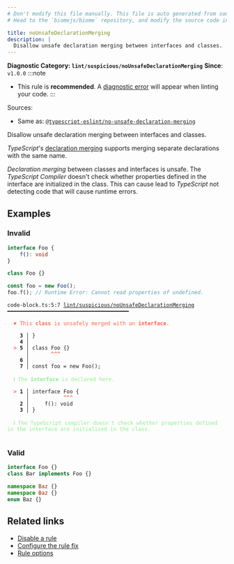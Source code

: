```yaml
---
# Don't modify this file manually. This file is auto generated from source, and you will lose your changes next time the website is built.
# Head to the `biomejs/biome` repository, and modify the source code in there.

title: noUnsafeDeclarationMerging
description: |
  Disallow unsafe declaration merging between interfaces and classes.
---
```


**Diagnostic Category: `lint/suspicious/noUnsafeDeclarationMerging`**
<Tabs>
<TabItem label="TypeScript and TSX" icon="seti:typescript">
**Since**: `v1.0.0`
:::note
- This rule is **recommended**. A [diagnostic error](/reference/diagnostics#error) will appear when linting your code.
:::

Sources: 
- Same as: <a href="https://typescript-eslint.io/rules/no-unsafe-declaration-merging" target="_blank"><code>@typescript-eslint/no-unsafe-declaration-merging</code></a>

Disallow unsafe declaration merging between interfaces and classes.

_TypeScript_'s [declaration merging](https://www.typescriptlang.org/docs/handbook/declaration-merging.html) supports merging separate declarations with the same name.

_Declaration merging_ between classes and interfaces is unsafe.
The _TypeScript Compiler_ doesn't check whether properties defined in the interface are initialized in the class.
This can cause lead to _TypeScript_ not detecting code that will cause runtime errors.

## Examples

### Invalid

```ts
interface Foo {
    f(): void
}

class Foo {}

const foo = new Foo();
foo.f(); // Runtime Error: Cannot read properties of undefined.
```

<pre class="language-text"><code class="language-text">code-block.ts:5:7 <a href="https://biomejs.dev/linter/rules/no-unsafe-declaration-merging">lint/suspicious/noUnsafeDeclarationMerging</a> ━━━━━━━━━━━━━━━━━━━━━━━━━━━━━━━━━━━━━━━<br /><br />  <strong><span style="color: Tomato;">✖</span></strong> <span style="color: Tomato;">This </span><span style="color: Tomato;"><strong>class</strong></span><span style="color: Tomato;"> is unsafely merged with an </span><span style="color: Tomato;"><strong>interface</strong></span><span style="color: Tomato;">.</span><br />  <br />    <strong>3 │ </strong>&#125;<br />    <strong>4 │ </strong><br />  <strong><span style="color: Tomato;">&gt;</span></strong> <strong>5 │ </strong>class Foo &#123;&#125;<br />   <strong>   │ </strong>      <strong><span style="color: Tomato;">^</span></strong><strong><span style="color: Tomato;">^</span></strong><strong><span style="color: Tomato;">^</span></strong><br />    <strong>6 │ </strong><br />    <strong>7 │ </strong>const foo = new Foo();<br />  <br />  <strong><span style="color: lightgreen;">ℹ</span></strong> <span style="color: lightgreen;">The </span><span style="color: lightgreen;"><strong>interface</strong></span><span style="color: lightgreen;"> is declared here.</span><br />  <br />  <strong><span style="color: Tomato;">&gt;</span></strong> <strong>1 │ </strong>interface Foo &#123;<br />   <strong>   │ </strong>          <strong><span style="color: Tomato;">^</span></strong><strong><span style="color: Tomato;">^</span></strong><strong><span style="color: Tomato;">^</span></strong><br />    <strong>2 │ </strong>    f(): void<br />    <strong>3 │ </strong>&#125;<br />  <br />  <strong><span style="color: lightgreen;">ℹ</span></strong> <span style="color: lightgreen;">The TypeScript compiler doesn't check whether properties defined in the interface are initialized in the class.</span><br />  <br /></code></pre>

### Valid

```ts
interface Foo {}
class Bar implements Foo {}
```

```ts
namespace Baz {}
namespace Baz {}
enum Baz {}
```

## Related links

- [Disable a rule](/linter/#disable-a-lint-rule)
- [Configure the rule fix](/linter#configure-the-rule-fix)
- [Rule options](/linter/#rule-options)

</TabItem>
</Tabs>

